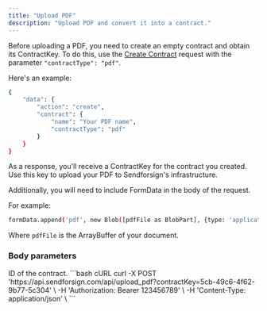 ```yaml
---
title: "Upload PDF"
description: "Upload PDF and convert it into a contract."
---
```


Before uploading a PDF, you need to create an empty contract and obtain its ContractKey. 
To do this, use the [Create Contract](/api-reference/contract/create) 
request with the parameter `"contractType": "pdf"`.

Here's an example:
```bash cURL
{
    "data": {
        "action": "create",
        "contract": {
            "name": "Your PDF name",
            "contractType": "pdf"
        }
    }
}
```

As a response, you'll receive a ContractKey for the contract you created. 
Use this key to upload your PDF to Sendforsign's infrastructure.

Additionally, you will need to include FormData in the body of the request. 

For example:

```bash cURL
formData.append('pdf', new Blob([pdfFile as BlobPart], {type: 'application/pdf'})) 
```

Where `pdfFile` is the ArrayBuffer of your document.

### Body parameters

<ParamField body="contractKey" type="string" required>
  ID of the contract.
</ParamField>

<RequestExample>
```bash cURL
curl -X POST 'https://api.sendforsign.com/api/upload_pdf?contractKey=5cb-49c6-4f62-9b77-5c304' \
     -H 'Authorization: Bearer 123456789' \
     -H 'Content-Type: application/json' \
```
</RequestExample>
